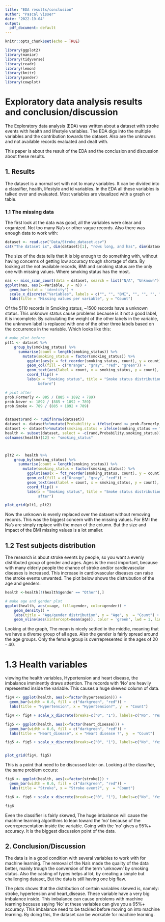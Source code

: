 ```yaml
---
title: "EDA results/conclusion"
author: "Pascal Visser"
date: "2022-10-04"
output:
  pdf_document: default
---
```


```r
knitr::opts_chunk$set(echo = TRUE)
```

```r
library(ggplot2)
library(naniar)
library(tidyverse)
library(readr)
library(lemon)
library(knitr)
library(pander)
library(cowplot)
```


# Exploratory data analysis results and conclusion/discussion

The Exploratory data analysis (EDA) was written about a dataset with stroke events with health and lifestyle variables. The EDA digs into the multiple variables and the contribution towards the dataset. Also are the unknowns and not available records evaluated and dealt with. 

This paper is about the result of the EDA and the conclusion and discussion about these results.


## 1. Results

The dataset is a normal set with not to many variables. It can be divided into a classifier, health, lifestyle and id variables. In the EDA all these variables is talked over and evaluated. Most variables are visualized with a graph or table. 

### 1.1 The missing data

The first look at the data was good, all the variables were clear and organized. Not too many Na's or other vague records. Also there was enough data to work with: 

```r
dataset <- read.csv("Data/Stroke_dataset.csv")
cat("The dataset is", dim(dataset)[1], "rows long, and has", dim(dataset)[2], "columns")
```
The size of the data tells that it is big enough to do something with, without having concerns of getting low accuracy trough shortage of data. By looking at the not available records, BMI and smoking status are the only one with missing values. Where smoking status has the most. 

```r
nas <- miss_scan_count(data = dataset, search = list("N/A", "Unknown"))
ggplot(nas, aes(x=Variable, y = n)) + 
  geom_bar(stat = 'identity') +
  scale_x_discrete("Variables", labels = c("", "", "BMI", "", "", "", "", "", "", "Smoking status", "", "")) +
  labs(title = "Missing values per variable", y = "Count")
```
Of the 5110 records in Smoking status, ~1500 records have a unknown status. This unknown status cause problems because is it not a good label, it is incomplete. By calculating the weight of the other labels in the variable, the unknown label is replaced with one of the other three labels based on the occurrence in the variable. Which looks like this: 

```r
# make plot before
plt1 <- dataset %>%
    group_by(smoking_status) %>%
      summarise(count = length(smoking_status)) %>%
        mutate(smoking_status = factor(smoking_status)) %>%
          ggplot(aes(x = fct_reorder(smoking_status, count), y = count)) +
          geom_col(fill = c("Orange", "gray", "red", "green")) +
          geom_text(aes(label = count, x = smoking_status, y = count), size = 4, hjust = 1.5) +
          coord_flip() +
          labs(x = "Smoking status", title = "Smoke status distribution 
               before")
```

```r
# plot after
prob.Formerly <- 885 / (885 + 1892 + 789)
prob.Never <- 1892 / (885 + 1892 + 789)
prob.Smoke <- 789 / (885 + 1892 + 789)


dataset$rand <- runif(nrow(dataset))
dataset <- dataset%>%mutate(Probability = ifelse(rand <= prob.Formerly, "formerly smoked", ifelse(rand <= (prob.Formerly+prob.Never), "never smoked", ifelse(rand <= 1, "smokes", "Check"))))
dataset <- dataset%>%mutate(smoking.status = ifelse(smoking_status == "Unknown", Probability, smoking_status))
health <- subset(dataset, select = -c(rand,Probability,smoking_status))
colnames(health)[12] <- "smoking_status"



plt2 <-  health %>%
    group_by(smoking_status) %>%
      summarise(count = length(smoking_status)) %>%
        mutate(smoking_status = factor(smoking_status)) %>%
          ggplot(aes(x = fct_reorder(smoking_status, count), y = count)) +
          geom_col(fill = c("Orange", "gray", "red")) +
          geom_text(aes(label = count, x = smoking_status, y = count), size = 4, hjust = 1.5) +
          coord_flip() +
          labs(x = "Smoking status", title = "Smoke status distribution 
               after")
```

```r
plot_grid(plt1, plt2)
```
Now the unknown is evenly replaced over the dataset without removing records. This was the biggest concern with the missing values. For BMI the Na's are simply replace with the mean of the column. But the size and impact of the BMI missing values is a lot smaller. 

## 1.2 Test subjects distribution 

The research is about stroke events by people, so you want a evenly distributed group of gender and ages. Ages is the most important, because with many elderly people the chance of stroke and/or cardiovascular diseases is increased. This increase in cardiovascular diseases can raise the stroke events unwanted. The plot below shows the distrubution of the age and genders:

```r
health <-health[!(health$gender == "Other"),]

# make age and gender plot
ggplot(health, aes(x=age, fill=gender, color=gender)) +
    geom_density() +
    labs(title = "Age/gender distribution", x = "Age", y  = "Count") + 
    geom_vline(aes(xintercept=mean(age)), color = 'green', lwd = 1, linetype = 'dashed')
```
Looking at the graph, The mean is nicely settled in the middle, meaning that we have a diverse group of all ages. Also the gender is fairly spread around the age groups. Only the female group is overrepresented in the ages of 20 - 40. 

# 1.3 Health variables

viewing the health variables, Hypertension and heart disease, the imbalance imminently draws attention. The records with 'No' are heavily represented inside the variable. This causes a huge skewed column of data. 

```r
fig4 <- ggplot(health, aes(x=factor(hypertension))) + 
  geom_bar(width = 0.6, fill = c("darkgreen", "red")) +
  labs(title = "Hypertension", x = "Hypertension?", y  = "Count")

fig4 <- fig4 + scale_x_discrete(breaks=c("0", "1"), labels=c("No", "Yes"))

fig5 <- ggplot(health, aes(x=factor(heart_disease))) + 
  geom_bar(width = 0.6, fill = c("darkgreen", "red")) +
  labs(title = "Heart_disease", x = "Heart disease ?", y  = "Count")

fig5 <- fig5 + scale_x_discrete(breaks=c("0", "1"), labels=c("No", "Yes"))


plot_grid(fig4, fig5)
```
This is a point that need to be discussed later on. Looking at the classifier, the same problem occurs:

```r
fig6 <- ggplot(health, aes(x=factor(stroke))) + 
  geom_bar(width = 0.6, fill = c("darkgreen", "red")) +
  labs(title = "Stroke", x = "Stroke event?", y  = "Count")

fig6 <- fig6 + scale_x_discrete(breaks=c("0", "1"), labels=c("No", "Yes"))

fig6
```
Even the classifier is fairly skewed, The huge imbalance will cause the machine learning algorithms to lean toward the 'no' because of the overrepresentation inside the variable. Going with the 'no' gives a 95%+ accuracy. It is the biggest discussion point of the data. 

## 2. Conclusion/Discussion 

The data is in a good condition with several variables to work with for machine learning. The removal of the Na's made the quality of the data better, mainly trough the conversion of the term 'unknown' by smoking status. Also the casting of types helps al lot, by creating a simple but challenging dataset, But the data is still having one big flaw. 

The plots shows that the distribution of certain variables skewed is, namely: stroke, hypertension and heart_disease. These variable have a very big imbalance inside. This imbalance can cause problems with machine learning because saying 'No' at these variables can give you a 95%+ accuracy. This imbalance need to be tackled before moving on into machine learning. By doing this, the dataset can be workable for machine learning.


